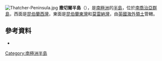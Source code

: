 [[Image:Thatcher-Peninsula.jpg|thumb]]
{{Coord|54|17|S|36|32|W||display=title}}
'''撒切爾半島'''（{{lang-en|Thatcher Peninsula}}），是[[南極洲|南極洲]]的[[半島|半島]]，位於[[南喬治亞群島|南喬治亞群島]]，西面是[[昆伯蘭西灣|昆伯蘭西灣]]，東面是[[昆伯蘭東灣|昆伯蘭東灣]]和[[莫雷納灣|莫雷納灣]]，由[[英國海外領土|英國海外領土]]管轄。

==參考資料==
* {{usgs-gazetteer}}

{{Antarctica-geo-stub}}
{{南喬治亞與南桑威奇群島}}

[[Category:南極洲半島|Category:南極洲半島]]